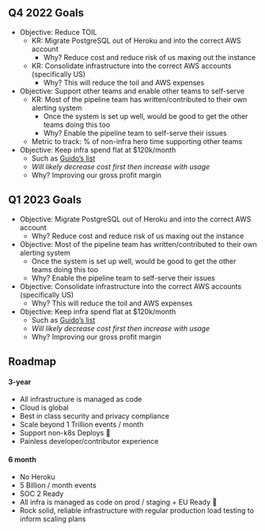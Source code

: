 ## Q4 2022 Goals

- Objective: Reduce TOIL
  - KR: Migrate PostgreSQL out of Heroku and into the correct AWS account
    - Why? Reduce cost and reduce risk of us maxing out the instance
  - KR: Consolidate infrastructure into the correct AWS accounts (specifically US)
    - Why? This will reduce the toil and AWS expenses
- Objective: Support other teams and enable other teams to self-serve
  - KR: Most of the pipeline team has written/contributed to their own alerting system
    - Once the system is set up well, would be good to get the other teams doing this too
    - Why? Enable the pipeline team to self-serve their issues
  - Metric to track: % of non-infra hero time supporting other teams  
- Objective: Keep infra spend flat at $120k/month
  - Such as [Guido’s list](https://github.com/PostHog/posthog/issues/13153)
  - *Will likely decrease cost first then increase with usage*
  - Why? Improving our gross profit margin
  
## Q1 2023 Goals

- Objective: Migrate PostgreSQL out of Heroku and into the correct AWS account
  - Why? Reduce cost and reduce risk of us maxing out the instance
- Objective: Most of the pipeline team has written/contributed to their own alerting system
  - Once the system is set up well, would be good to get the other teams doing this too
  - Why? Enable the pipeline team to self-serve their issues
- Objective: Consolidate infrastructure into the correct AWS accounts (specifically US)
  - Why? This will reduce the toil and AWS expenses
- Objective: Keep infra spend flat at $120k/month
  - Such as [Guido’s list](https://github.com/PostHog/posthog/issues/13153)
  - *Will likely decrease cost first then increase with usage*
  - Why? Improving our gross profit margin


## Roadmap

#### 3-year

- All infrastructure is managed as code
- Cloud is global
- Best in class security and privacy compliance
- Scale beyond 1 Trillion events / month
- Support non-k8s Deploys 🤖
- Painless developer/contributor experience

#### 6 month

- No Heroku
- 5 Billion / month events
- SOC 2 Ready
- All infra is managed as code on prod / staging + EU Ready 🎈
- Rock solid, reliable infrastructure with regular production load testing to inform scaling plans
